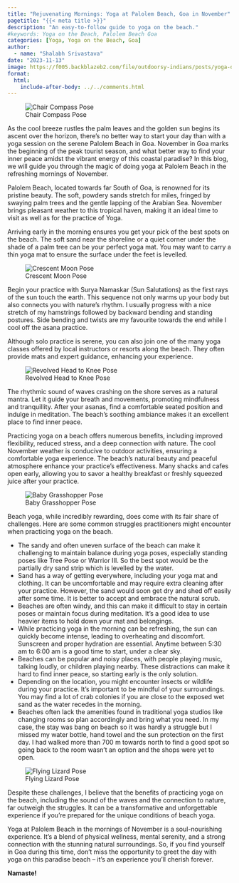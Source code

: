 ```yaml
---
title: "Rejuvenating Mornings: Yoga at Palolem Beach, Goa in November"
pagetitle: "{{< meta title >}}"
description: "An easy-to-follow guide to yoga on the beach."
#keywords: Yoga on the Beach, Palolem Beach Goa
categories: [Yoga, Yoga on the Beach, Goa]
author: 
  - name: "Shalabh Srivastava"
date: "2023-11-13"
image: https://f005.backblazeb2.com/file/outdoorsy-indians/posts/yoga-on-the-beach/chair-compass.webp
format:
  html:
    include-after-body: ../../comments.html
---
```


![Chair Compass Pose](https://f005.backblazeb2.com/file/outdoorsy-indians/posts/yoga-on-the-beach/chair-compass.webp){fig-alt="Chair Compass Pose" .preview-image}

As the cool breeze rustles the palm leaves and the golden sun begins its ascent over the horizon, there's no better way to start your day than with a yoga session on the serene Palolem Beach in Goa. November in Goa marks the beginning of the peak tourist season, and what better way to find your inner peace amidst the vibrant energy of this coastal paradise? In this blog, we will guide you through the magic of doing yoga at Palolem Beach in the refreshing mornings of November.

Palolem Beach, located towards far South of Goa, is renowned for its pristine beauty. The soft, powdery sands stretch for miles, fringed by swaying palm trees and the gentle lapping of the Arabian Sea. November brings pleasant weather to this tropical haven, making it an ideal time to visit as well as for the practice of Yoga.

Arriving early in the morning ensures you get your pick of the best spots on the beach. The soft sand near the shoreline or a quiet corner under the shade of a palm tree can be your perfect yoga mat. You may want to carry a thin yoga mat to ensure the surface under the feet is levelled.

![Crescent Moon Pose](https://f005.backblazeb2.com/file/outdoorsy-indians/posts/yoga-on-the-beach/crescent-moon.webp){fig-alt="Crescent Moon Pose"}

Begin your practice with Surya Namaskar (Sun Salutations) as the first rays of the sun touch the earth. This sequence not only warms up your body but also connects you with nature's rhythm. I usually progress with a nice stretch of my hamstrings followed by backward bending and standing postures. Side bending and twists are my favourite towards the end while I cool off the asana practice.

Although solo practice is serene, you can also join one of the many yoga classes offered by local instructors or resorts along the beach. They often provide mats and expert guidance, enhancing your experience.

![Revolved Head to Knee Pose](https://f005.backblazeb2.com/file/outdoorsy-indians/posts/yoga-on-the-beach/revolved-head-to-knee.webp){fig-alt="Revolved Head to Knee Pose"}

The rhythmic sound of waves crashing on the shore serves as a natural mantra. Let it guide your breath and movements, promoting mindfulness and tranquillity. After your asanas, find a comfortable seated position and indulge in meditation. The beach's soothing ambiance makes it an excellent place to find inner peace.

Practicing yoga on a beach offers numerous benefits, including improved flexibility, reduced stress, and a deep connection with nature. The cool November weather is conducive to outdoor activities, ensuring a comfortable yoga experience. The beach's natural beauty and peaceful atmosphere enhance your practice's effectiveness. Many shacks and cafes open early, allowing you to savor a healthy breakfast or freshly squeezed juice after your practice. 

![Baby Grasshopper Pose](https://f005.backblazeb2.com/file/outdoorsy-indians/posts/yoga-on-the-beach/baby-grasshopper.webp){fig-alt="Baby Grasshopper Pose"}

Beach yoga, while incredibly rewarding, does come with its fair share of challenges. Here are some common struggles practitioners might encounter when practicing yoga on the beach. 

* The sandy and often uneven surface of the beach can make it challenging to maintain balance during yoga poses, especially standing poses like Tree Pose or Warrior III. So the best spot would be the partially dry sand strip which is levelled by the water. 
* Sand has a way of getting everywhere, including your yoga mat and clothing. It can be uncomfortable and may require extra cleaning after your practice. However, the sand would soon get dry and shed off easily after some time. It is better to accept and embrace the natural scrub. 
* Beaches are often windy, and this can make it difficult to stay in certain poses or maintain focus during meditation. It's a good idea to use heavier items to hold down your mat and belongings. 
* While practicing yoga in the morning can be refreshing, the sun can quickly become intense, leading to overheating and discomfort. Sunscreen and proper hydration are essential. Anytime between 5:30 am to 6:00 am is a good time to start, under a clear sky. 
* Beaches can be popular and noisy places, with people playing music, talking loudly, or children playing nearby. These distractions can make it hard to find inner peace, so starting early is the only solution.
* Depending on the location, you might encounter insects or wildlife during your practice. It's important to be mindful of your surroundings. You may find a lot of crab colonies if you are close to the exposed wet sand as the water recedes in the morning.
* Beaches often lack the amenities found in traditional yoga studios like changing rooms so plan accordingly and bring what you need. In my case, the stay was bang on beach so it was hardly a struggle but I missed my water bottle, hand towel and the sun protection on the first day. I had walked more than 700 m towards north to find a good spot so going back to the room wasn’t an option and the shops were yet to open.

![Flying Lizard Pose](https://f005.backblazeb2.com/file/outdoorsy-indians/posts/yoga-on-the-beach/flying-lizard.webp){fig-alt="Flying Lizard Pose"} 

Despite these challenges, I believe that the benefits of practicing yoga on the beach, including the sound of the waves and the connection to nature, far outweigh the struggles. It can be a transformative and unforgettable experience if you're prepared for the unique conditions of beach yoga.

Yoga at Palolem Beach in the mornings of November is a soul-nourishing experience. It's a blend of physical wellness, mental serenity, and a strong connection with the stunning natural surroundings. So, if you find yourself in Goa during this time, don't miss the opportunity to greet the day with yoga on this paradise beach – it's an experience you'll cherish forever. 

**Namaste!**




